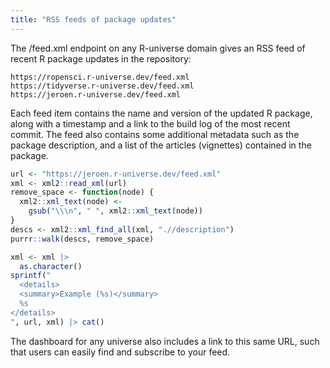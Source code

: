 ```yaml
---
title: "RSS feeds of package updates"
---
```


The /feed.xml endpoint on any R-universe domain gives an RSS feed of recent R package updates in the repository:

    https://ropensci.r-universe.dev/feed.xml
    https://tidyverse.r-universe.dev/feed.xml
    https://jeroen.r-universe.dev/feed.xml

Each feed item contains the name and version of the updated R package, along with a timestamp and a link to the build log of the most recent commit. 
The feed also contains some additional metadata such as the package description, and a list of the articles (vignettes) contained in the package.


```r
url <- "https://jeroen.r-universe.dev/feed.xml"
xml <- xml2::read_xml(url)
remove_space <- function(node) {
  xml2::xml_text(node) <-
    gsub("\\\n", " ", xml2::xml_text(node))
}
descs <- xml2::xml_find_all(xml, ".//description")
purrr::walk(descs, remove_space)

xml <- xml |> 
  as.character()
sprintf("
  <details>
  <summary>Example (%s)</summary>
  %s
</details>
", url, xml) |> cat()
```

The dashboard for any universe also includes a link to this same URL, such that users can easily find and subscribe to your feed.




